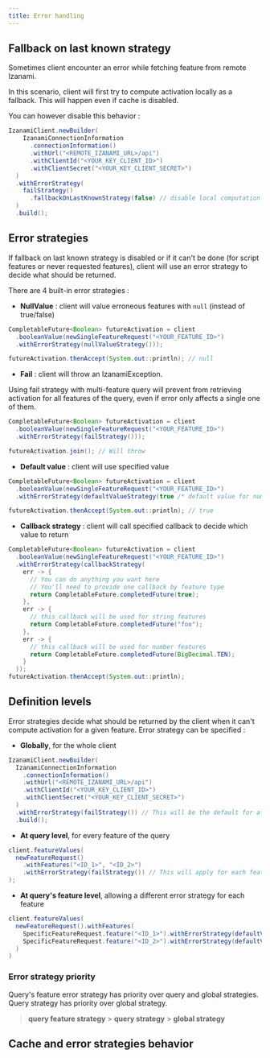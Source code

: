```yaml
---
title: Error handling
---
```



## Fallback on last known strategy

Sometimes client encounter an error while fetching feature from remote Izanami.

In this scenario, client will first try to compute activation locally as a fallback. This will happen even if cache is disabled.

You can however disable this behavior :

```java
IzanamiClient.newBuilder(
    IzanamiConnectionInformation
      .connectionInformation()
      .withUrl("<REMOTE_IZANAMI_URL>/api")
      .withClientId("<YOUR_KEY_CLIENT_ID>")
      .withClientSecret("<YOUR_KEY_CLIENT_SECRET>")
  )
  .withErrorStrategy(
    failStrategy()
      .fallbackOnLastKnownStrategy(false) // disable local computation based on last known state in case of failure
  )
  .build();
```

## Error strategies

If fallback on last known strategy is disabled or if it can't be done (for script features or never requested features), client will use an error strategy to decide what should be returned.

There are 4 built-in error strategies :

- **NullValue** : client will value erroneous features with `null` (instead of true/false)

```java
CompletableFuture<Boolean> futureActivation = client
  .booleanValue(newSingleFeatureRequest("<YOUR_FEATURE_ID>")
  .withErrorStrategy(nullValueStrategy()));

futureActivation.thenAccept(System.out::println); // null
```

- **Fail** : client will throw an IzanamiException.

<Note>
  Using fail strategy with multi-feature query will prevent from retrieving
  activation for all features of the query, even if error only affects a single
  one of them.
</Note>

```java
CompletableFuture<Boolean> futureActivation = client
  .booleanValue(newSingleFeatureRequest("<YOUR_FEATURE_ID>")
  .withErrorStrategy(failStrategy()));

futureActivation.join(); // Will throw
```

- **Default value** : client will use specified value

```java
CompletableFuture<Boolean> futureActivation = client
  .booleanValue(newSingleFeatureRequest("<YOUR_FEATURE_ID>")
  .withErrorStrategy(defaultValueStrategy(true /* default value for number features*/, "default_value°for_string_features", BigDecimal.TEN /* default value for number features*/)));

futureActivation.thenAccept(System.out::println); // true
```

- **Callback strategy** : client will call specified callback to decide which value to return

```java
CompletableFuture<Boolean> futureActivation = client
  .booleanValue(newSingleFeatureRequest("<YOUR_FEATURE_ID>")
  .withErrorStrategy(callbackStrategy(
    err -> {
      // You can do anything you want here
      // You'll need to provide one callback by feature type
      return CompletableFuture.completedFuture(true);
    },
    err -> {
      // this callback will be used for string features
      return CompletableFuture.completedFuture("foo");
    },
    err -> {
      // this callback will be used for number features
      return CompletableFuture.completedFuture(BigDecimal.TEN);
    }
  ));
futureActivation.thenAccept(System.out::println);
```

## Definition levels

Error strategies decide what should be returned by the client when it can't compute activation for a given feature. Error strategy can be specified :

- **Globally**, for the whole client

```java
IzanamiClient.newBuilder(
  IzanamiConnectionInformation
    .connectionInformation()
    .withUrl("<REMOTE_IZANAMI_URL>/api")
    .withClientId("<YOUR_KEY_CLIENT_ID>")
    .withClientSecret("<YOUR_KEY_CLIENT_SECRET>")
  )
  .withErrorStrategy(failStrategy()) // This will be the default for all queries
  .build();
```

- **At query level**, for every feature of the query

```java
client.featureValues(
  newFeatureRequest()
    .withFeatures("<ID_1>", "<ID_2>")
    .withErrorStrategy(failStrategy()) // This will apply for each features of this query
);
```

- **At query's feature level**, allowing a different error strategy for each feature

```java
client.featureValues(
  newFeatureRequest().withFeatures(
    SpecificFeatureRequest.feature("<ID_1>").withErrorStrategy(defaultValueStrategy(true, "foo", null)),
    SpecificFeatureRequest.feature("<ID_2>").withErrorStrategy(defaultValueStrategy(false, "bar", BigDecimal.TEN))
  )
)
```

### Error strategy priority

Query's feature error strategy has priority over query and global strategies.
Query strategy has priority over global strategy.

> **query feature strategy** > **query strategy** > **global strategy**

## Cache and error strategies behavior

<ErrorStrategySchema height={800} width={900} />
